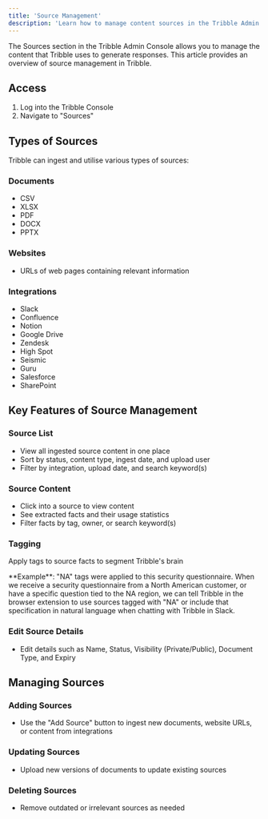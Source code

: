 ```yaml
---
title: 'Source Management'
description: 'Learn how to manage content sources in the Tribble Admin Console'
---
```


The Sources section in the Tribble Admin Console allows you to manage the content that Tribble uses to generate responses. This article provides an overview of source management in Tribble.

## Access

1. Log into the Tribble Console
2. Navigate to "Sources"

## Types of Sources

Tribble can ingest and utilise various types of sources:

### Documents
- CSV
- XLSX
- PDF
- DOCX
- PPTX

### Websites
- URLs of web pages containing relevant information

### Integrations
- Slack
- Confluence
- Notion
- Google Drive
- Zendesk
- High Spot
- Seismic
- Guru
- Salesforce
- SharePoint

## Key Features of Source Management

### Source List
- View all ingested source content in one place
- Sort by status, content type, ingest date, and upload user
- Filter by integration, upload date, and search keyword(s)

### Source Content
- Click into a source to view content
- See extracted facts and their usage statistics
- Filter facts by tag, owner, or search keyword(s)

### Tagging
Apply tags to source facts to segment Tribble's brain

<Note>
**Example**: "NA" tags were applied to this security questionnaire. When we receive a security questionnaire from a North American customer, or have a specific question tied to the NA region, we can tell Tribble in the browser extension to use sources tagged with "NA" or include that specification in natural language when chatting with Tribble in Slack.
</Note>

### Edit Source Details
- Edit details such as Name, Status, Visibility (Private/Public), Document Type, and Expiry

## Managing Sources

### Adding Sources
- Use the "Add Source" button to ingest new documents, website URLs, or content from integrations

### Updating Sources
- Upload new versions of documents to update existing sources

### Deleting Sources
- Remove outdated or irrelevant sources as needed 